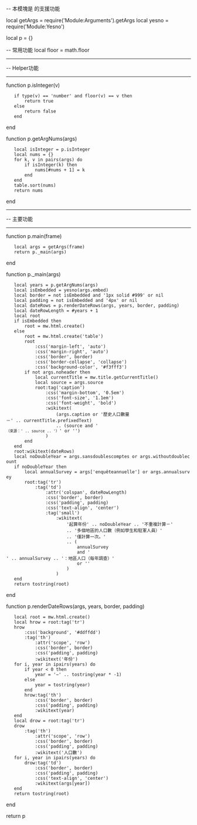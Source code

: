 -- 本模塊是 {{demography}} 的支援功能

local getArgs = require('Module:Arguments').getArgs
local yesno = require('Module:Yesno')

local p = {}

-- 常用功能
local floor = math.floor

----------------------------------------------------------------------------
-- Helper功能
----------------------------------------------------------------------------

function p.isInteger(v)
	if type(v) == 'number' and floor(v) == v then
		return true
	else
		return false
	end
end

function p.getArgNums(args)
	local isInteger = p.isInteger
	local nums = {}
	for k, v in pairs(args) do
		if isInteger(k) then
			nums[#nums + 1] = k
		end
	end
	table.sort(nums)
	return nums
end			

----------------------------------------------------------------------------
-- 主要功能
----------------------------------------------------------------------------

function p.main(frame)
	local args = getArgs(frame)
	return p._main(args)
end

function p._main(args)
	local years = p.getArgNums(args)
	local isEmbedded = yesno(args.embed)
	local border = not isEmbedded and '1px solid #999' or nil
	local padding = not isEmbedded and '4px' or nil
	local dateRows = p.renderDateRows(args, years, border, padding)
	local dateRowLength = #years + 1
	local root
	if isEmbedded then
		root = mw.html.create()
	else
		root = mw.html.create('table')
		root
			:css('margin-left', 'auto')
			:css('margin-right', 'auto')
			:css('border', border)
			:css('border-collapse', 'collapse')
			:css('background-color', '#f3fff3')
		if not args.noheader then
			local currentTitle = mw.title.getCurrentTitle()
			local source = args.source
			root:tag('caption')
				:css('margin-bottom', '0.5em')
				:css('font-size', '1.1em')
				:css('font-weight', 'bold')
				:wikitext(
					(args.caption or '歷史人口數量－' .. currentTitle.prefixedText)
					.. (source and ' <br /><small>（來源：' .. source .. '）</small>' or '')
				)
		end
	end
	root:wikitext(dateRows)
	local noDoubleYear = args.sansdoublescomptes or args.withoutdoublecount
	if noDoubleYear then
		local annualSurvey = args['enquêteannuelle'] or args.annualsurvey
		root:tag('tr')
			:tag('td')
				:attr('colspan', dateRowLength)
				:css('border', border)
				:css('padding', padding)
				:css('text-align', 'center')
				:tag('small')
					:wikitext(
						'起算年份' .. noDoubleYear .. '不重複計算－'
						.. '多個地區的人口數（例如學生和駐軍人員）'
						.. '僅計算一次。'
						.. (
							annualSurvey
							and ' <br />' .. annualSurvey .. '：地區人口（每年調查）'
							or ''
						)
					)
	end
	return tostring(root)
end

function p.renderDateRows(args, years, border, padding)
	local root = mw.html.create()
	local hrow = root:tag('tr')
	hrow
		:css('background', '#ddffdd')
		:tag('th')
			:attr('scope', 'row')
			:css('border', border)
			:css('padding', padding)
			:wikitext('年份')
	for i, year in ipairs(years) do
		if year < 0 then
			year = '−' .. tostring(year * -1)
		else
			year = tostring(year)
		end
		hrow:tag('th')
			:css('border', border)
			:css('padding', padding)
			:wikitext(year)
	end
	local drow = root:tag('tr')
	drow
		:tag('th')
			:attr('scope', 'row')
			:css('border', border)
			:css('padding', padding)
			:wikitext('人口數')
	for i, year in ipairs(years) do
		drow:tag('td')
			:css('border', border)
			:css('padding', padding)
			:css('text-align', 'center')
			:wikitext(args[year])
	end
	return tostring(root)
end

return p